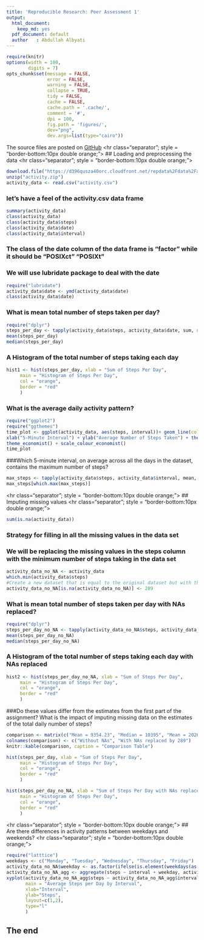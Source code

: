 ```yaml
---
title: 'Reproducible Research: Peer Assessment 1'
output:
  html_document:
    keep_md: yes
  pdf_document: default
  author   : Abdullah Albyati
---
```

```r
require(knitr)
options(width = 100, 
        digits = 7)
opts_chunk$set(message = FALSE, 
               error = FALSE, 
               warning = FALSE, 
               collapse = TRUE, 
               tidy = FALSE,
               cache = FALSE, 
               cache.path = '.cache/', 
               comment = '#',
               dpi = 100, 
               fig.path = 'figures/',
               dev="png", 
               dev.args=list(type="cairo"))
```
The source files are posted on [GitHub](https://github.com/abdullahalbyati/RepData_PeerAssessment1)
<hr class="separator"; style = "border-bottom:10px double orange;">
## Loading and preprocessing the data
<hr class="separator"; style = "border-bottom:10px double orange;">

```r
download.file("https://d396qusza40orc.cloudfront.net/repdata%2Fdata%2Factivity.zip", "activity.zip" )
unzip("activity.zip")
activity_data <- read.csv("activity.csv")
```
### let's have a feel of the activity.csv data frame
```r
summary(activity_data)
class(activity_data)
class(activity_data$steps)
class(activity_data$date)
class(activity_data$interval)
```
### The class of the date column of the data frame is "factor" while it should be "POSIXct" "POSIXt"
### We will use lubridate package to deal with the date
```r
require("lubridate")
activity_data$date <- ymd(activity_data$date)
class(activity_data$date)
```

### What is mean total number of steps taken per day?
```r
require("dplyr")
steps_per_day <- tapply(activity_data$steps, activity_data$date, sum, na.rm = TRUE)
mean(steps_per_day)
median(steps_per_day)
```
### A Histogram of the total number of steps taking each day
```r
hist1 <- hist(steps_per_day, xlab = "Sum of Steps Per Day", 
     main = "Histogram of Steps Per Day", 
     col = "orange",
     border = "red"
     )
```

### What is the average daily activity pattern?
```r
require("ggplot2")
require("ggthemes")
time_plot <- ggplot(activity_data, aes(steps, interval))+ geom_line(color="darkblue", size=0.05) +
xlab("5-Minute Interval") + ylab("Average Number of Steps Taken") + theme_classic() +
theme_economist() + scale_colour_economist()
time_plot
```

###Which 5-minute interval, on average across all the days in the dataset, contains the maximum number of steps?

```r
max_steps <- tapply(activity_data$steps, activity_data$interval, mean, na.rm = TRUE)
max_steps[which.max(max_steps)]
```
<hr class="separator"; style = "border-bottom:10px double orange;">
## Imputing missing values
<hr class="separator"; style = "border-bottom:10px double orange;">

```r
sum(is.na(activity_data))
```
### Strategy for filling in all the missing values in the data set
### We will be replacing the missing values in the steps column with the minimum number of steps taking in the data set
```r
activity_data_no_NA <- activity_data
which.min(activity_data$steps)
#Create a new dataset that is equal to the original dataset but with the missing data filled in.
activity_data_no_NA[is.na(activity_data_no_NA)] <- 289
```

### What is mean total number of steps taken per day with NAs replaced?
```r
require("dplyr")
steps_per_day_no_NA <- tapply(activity_data_no_NA$steps, activity_data_no_NA$date, sum)
mean(steps_per_day_no_NA)
median(steps_per_day_no_NA)
```
### A Histogram of the total number of steps taking each day with NAs replaced 
```r
hist2 <- hist(steps_per_day_no_NA, xlab = "Sum of Steps Per Day", 
     main = "Histogram of Steps Per Day", 
     col = "orange",
     border = "red"
     )
```

###Do these values differ from the estimates from the first part of the assignment? What is the impact of imputing missing data on the estimates of the total daily number of steps?
```r
comparison <- matrix(c("Mean = 9354.23", "Median = 10395", "Mean = 20269.9", "Median = 11458"), ncol = 2)
colnames(comparison) <- c("Without NAs", "With NAs replaced by 289")
knitr::kable(comparison, caption = "Comparison Table")
```

```r
hist(steps_per_day, xlab = "Sum of Steps Per Day", 
     main = "Histogram of Steps Per Day", 
     col = "orange",
     border = "red"
     )

hist(steps_per_day_no_NA, xlab = "Sum of Steps Per Day with NAs replaced by 289", 
     main = "Histogram of Steps Per Day", 
     col = "orange",
     border = "red"
     )
```

<hr class="separator"; style = "border-bottom:10px double orange;">
## Are there differences in activity patterns between weekdays and weekends?
<hr class="separator"; style = "border-bottom:10px double orange;">
```r
require("latttice")
weekdays <- c("Monday", "Tuesday", "Wednesday", "Thursday", "Friday")
activity_data_no_NA$weekday <- as.factor(ifelse(is.element(weekdays(as.Date(activity_data_no_NA$date)),weekdays), "Weekday", "Weekend"))
activity_data_no_NA_agg <- aggregate(steps ~ interval + weekday, activity_data_no_NA, mean)
xyplot(activity_data_no_NA_agg$steps ~ activity_data_no_NA_agg$interval|activity_data_no_NA_agg$weekday, 
       main = "Average Steps per Day by Interval",
       xlab="Interval", 
       ylab="Steps",
       layout=c(1,2), 
       type="l"
       )
```

## The end
